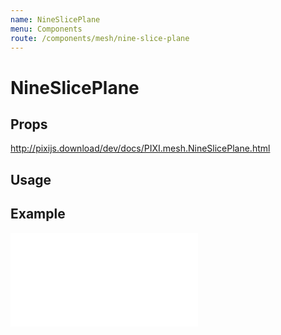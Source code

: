 ```yaml
---
name: NineSlicePlane
menu: Components
route: /components/mesh/nine-slice-plane
---
```



# NineSlicePlane

## Props

http://pixijs.download/dev/docs/PIXI.mesh.NineSlicePlane.html

## Usage

<Playground>
  <Stage width={500} height={300} options={{ backgroundColor: 0xeef1f5 }}>
    <NineSlicePlane
      anchor={new Point(200, 100)}
      pivot={new Point(200, 100)}
      leftWidth={50}
      topHeight={30}
      rightWidth={60}
      bottomHeight={180}
      width={400}
      height={300}
      x={250}
      y={120}
      image="https://s3-us-west-2.amazonaws.com/s.cdpn.io/693612/speech_bubble.png" />
  </Stage>
</Playground>


## Example

<iframe
  height={500}
  scrolling="no"
  title="Nine Slice Plane"
  src="//codepen.io/inlet/embed/8bf47b3e9a4539c472ea2836780c59eb/?height=300&theme-id=33987&default-tab=result&embed-version=2"
  frameBorder="no"
  allowFullScreen={true}
  style={{ width: '100%' }} />
